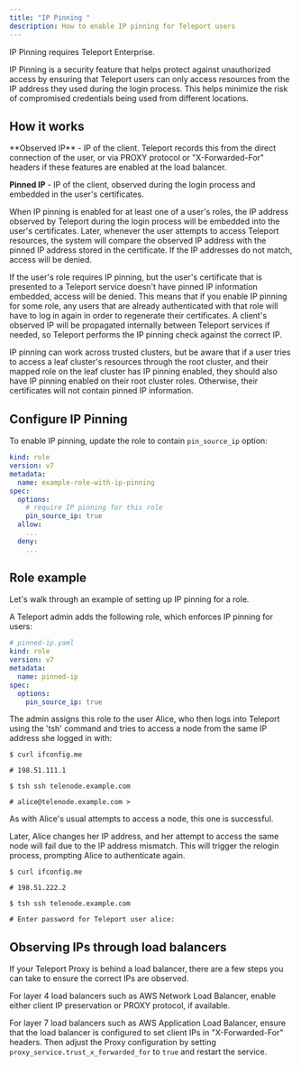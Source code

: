 ```yaml
---
title: "IP Pinning "
description: How to enable IP pinning for Teleport users
---
```


<Admonition type="warning">
IP Pinning requires Teleport Enterprise.
</Admonition>

IP Pinning is a security feature that helps protect against unauthorized access by ensuring that
Teleport users can only access resources from the IP address they used during the login process.
This helps minimize the risk of compromised credentials being used from different locations.

## How it works
<Admonition type="note">
  **Observed IP** - IP of the client. Teleport records this from the direct
  connection of the user, or via PROXY protocol or "X-Forwarded-For" headers if
  these features are enabled at the load balancer.

  **Pinned IP** - IP of the client, observed during the login process and embedded in the user's certificates.
</Admonition>

When IP pinning is enabled for at least one of a user's roles, the IP address observed by Teleport during the login process will
 be embedded into the user's certificates. Later, whenever the user attempts to access Teleport resources, the system will compare
 the observed IP address with the pinned IP address stored in the certificate. If the IP addresses do not match, access will be denied.

If the user's role requires IP pinning, but the user's certificate that is presented to a Teleport service doesn't have pinned IP information embedded,
access will be denied. This means that if you enable IP pinning for some role, any users that are already authenticated with that role will have to log in again in
order to regenerate their certificates. A client's observed IP will be propagated internally between Teleport services
 if needed, so Teleport performs the IP pinning check against the correct IP.

IP pinning can work across trusted clusters, but be aware that if a user tries to access a leaf cluster's resources through the root cluster, and their
mapped role on the leaf cluster has IP pinning enabled, they should also have IP pinning enabled on their root cluster roles. Otherwise, their
certificates will not contain pinned IP information.

## Configure IP Pinning

To enable IP pinning, update the role to contain `pin_source_ip` option:

```yaml
kind: role
version: v7
metadata:
  name: example-role-with-ip-pinning
spec:
  options:
    # require IP pinning for this role
    pin_source_ip: true
  allow:
    ...
  deny:
    ...
```

## Role example

Let's walk through an example of setting up IP pinning for a role.

A Teleport admin adds the following role, which enforces IP pinning for users:

```yaml
# pinned-ip.yaml
kind: role
version: v7
metadata:
  name: pinned-ip
spec:
  options:
    pin_source_ip: true
```

The admin assigns this role to the user Alice, who then logs into Teleport using the 'tsh' command and tries
to access a node from the same IP address she logged in with:

```code
$ curl ifconfig.me

# 198.51.111.1

$ tsh ssh telenode.example.com

# alice@telenode.example.com >
```

As with Alice's usual attempts to access a node, this one is successful.

Later, Alice changes her IP address, and her attempt to access the same node will fail due to the IP address mismatch.
This will trigger the relogin process, prompting Alice to authenticate again.

```code
$ curl ifconfig.me

# 198.51.222.2

$ tsh ssh telenode.example.com

# Enter password for Teleport user alice:
```

## Observing IPs through load balancers

If your Teleport Proxy is behind a load balancer, there are a few steps you can
take to ensure the correct IPs are observed.

For layer 4 load balancers such as AWS Network Load Balancer, enable either
client IP preservation or PROXY protocol, if available.

For layer 7 load balancers such as AWS Application Load Balancer, ensure that
the load balancer is configured to set client IPs in "X-Forwarded-For" headers.
Then adjust the Proxy configuration by setting
`proxy_service.trust_x_forwarded_for` to `true` and restart the service.
